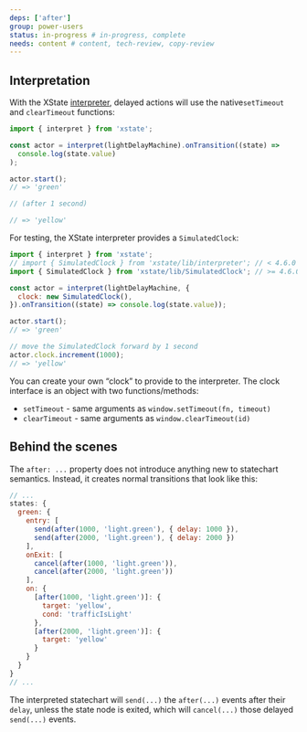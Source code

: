 ```yaml
---
deps: ['after']
group: power-users
status: in-progress # in-progress, complete
needs: content # content, tech-review, copy-review
---
```


## Interpretation

With the XState [interpreter](./interpretation.md), delayed actions will use the native`setTimeout` and `clearTimeout` functions:

```js
import { interpret } from 'xstate';

const actor = interpret(lightDelayMachine).onTransition((state) =>
  console.log(state.value)
);

actor.start();
// => 'green'

// (after 1 second)

// => 'yellow'
```

For testing, the XState interpreter provides a `SimulatedClock`:

```js
import { interpret } from 'xstate';
// import { SimulatedClock } from 'xstate/lib/interpreter'; // < 4.6.0
import { SimulatedClock } from 'xstate/lib/SimulatedClock'; // >= 4.6.0

const actor = interpret(lightDelayMachine, {
  clock: new SimulatedClock(),
}).onTransition((state) => console.log(state.value));

actor.start();
// => 'green'

// move the SimulatedClock forward by 1 second
actor.clock.increment(1000);
// => 'yellow'
```

You can create your own “clock” to provide to the interpreter. The clock interface is an object with two functions/methods:

- `setTimeout` - same arguments as `window.setTimeout(fn, timeout)`
- `clearTimeout` - same arguments as `window.clearTimeout(id)`

## Behind the scenes

The `after: ...` property does not introduce anything new to statechart semantics. Instead, it creates normal transitions that look like this:

```js
// ...
states: {
  green: {
    entry: [
      send(after(1000, 'light.green'), { delay: 1000 }),
      send(after(2000, 'light.green'), { delay: 2000 })
    ],
    onExit: [
      cancel(after(1000, 'light.green')),
      cancel(after(2000, 'light.green'))
    ],
    on: {
      [after(1000, 'light.green')]: {
        target: 'yellow',
        cond: 'trafficIsLight'
      },
      [after(2000, 'light.green')]: {
        target: 'yellow'
      }
    }
  }
}
// ...
```

The interpreted statechart will `send(...)` the `after(...)` events after their `delay`, unless the state node is exited, which will `cancel(...)` those delayed `send(...)` events.
